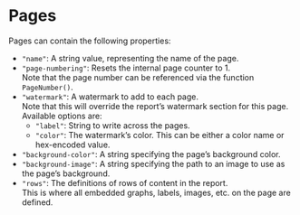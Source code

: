 # Pages {#page-properties}

Pages can contain the following properties:

- `"name"`: A string value, representing the name of the page.
- `"page-numbering"`: Resets the internal page counter to 1. \
  Note that the page number can be referenced via the function ``PageNumber()``.
- `"watermark"`: A watermark to add to each page. \
  Note that this will override the report's watermark section for this page. \
  Available options are:
  - `"label"`: String to write across the pages.
  - `"color"`: The watermark's color. This can be either a color name or hex-encoded value.
- `"background-color"`: A string specifying the page's background color.
- `"background-image"`: A string specifying the path to an image to use as the page's background.
- `"rows"`: The definitions of rows of content in the report. \
  This is where all embedded graphs, labels, images, etc. on the page are defined.
